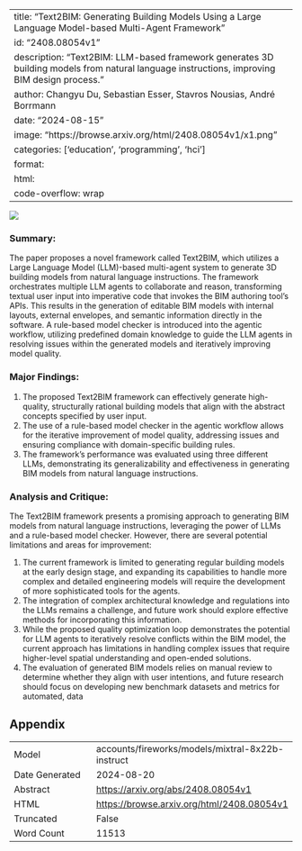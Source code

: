 
---
title: "Text2BIM: Generating Building Models Using a Large Language Model-based Multi-Agent Framework"
id: "2408.08054v1"
description: "Text2BIM: LLM-based framework generates 3D building models from natural language instructions, improving BIM design process."
author: Changyu Du, Sebastian Esser, Stavros Nousias, André Borrmann
date: "2024-08-15"
image: "https://browse.arxiv.org/html/2408.08054v1/x1.png"
categories: ['education', 'programming', 'hci']
format:
  html:
    code-overflow: wrap
---

![](https://browse.arxiv.org/html/2408.08054v1/x1.png)

### Summary:

The paper proposes a novel framework called Text2BIM, which utilizes a Large Language Model (LLM)-based multi-agent system to generate 3D building models from natural language instructions. The framework orchestrates multiple LLM agents to collaborate and reason, transforming textual user input into imperative code that invokes the BIM authoring tool's APIs. This results in the generation of editable BIM models with internal layouts, external envelopes, and semantic information directly in the software. A rule-based model checker is introduced into the agentic workflow, utilizing predefined domain knowledge to guide the LLM agents in resolving issues within the generated models and iteratively improving model quality.

### Major Findings:

1. The proposed Text2BIM framework can effectively generate high-quality, structurally rational building models that align with the abstract concepts specified by user input.
2. The use of a rule-based model checker in the agentic workflow allows for the iterative improvement of model quality, addressing issues and ensuring compliance with domain-specific building rules.
3. The framework's performance was evaluated using three different LLMs, demonstrating its generalizability and effectiveness in generating BIM models from natural language instructions.

### Analysis and Critique:

The Text2BIM framework presents a promising approach to generating BIM models from natural language instructions, leveraging the power of LLMs and a rule-based model checker. However, there are several potential limitations and areas for improvement:

1. The current framework is limited to generating regular building models at the early design stage, and expanding its capabilities to handle more complex and detailed engineering models will require the development of more sophisticated tools for the agents.
2. The integration of complex architectural knowledge and regulations into the LLMs remains a challenge, and future work should explore effective methods for incorporating this information.
3. While the proposed quality optimization loop demonstrates the potential for LLM agents to iteratively resolve conflicts within the BIM model, the current approach has limitations in handling complex issues that require higher-level spatial understanding and open-ended solutions.
4. The evaluation of generated BIM models relies on manual review to determine whether they align with user intentions, and future research should focus on developing new benchmark datasets and metrics for automated, data

## Appendix

|          |          |
|----------|----------|
| Model     | accounts/fireworks/models/mixtral-8x22b-instruct       |
| Date Generated     | 2024-08-20       |
| Abstract | [https://arxiv.org/abs/2408.08054v1](https://arxiv.org/abs/2408.08054v1)        |
| HTML     | [https://browse.arxiv.org/html/2408.08054v1](https://browse.arxiv.org/html/2408.08054v1)       |
| Truncated       | False       |
| Word Count       | 11513       |